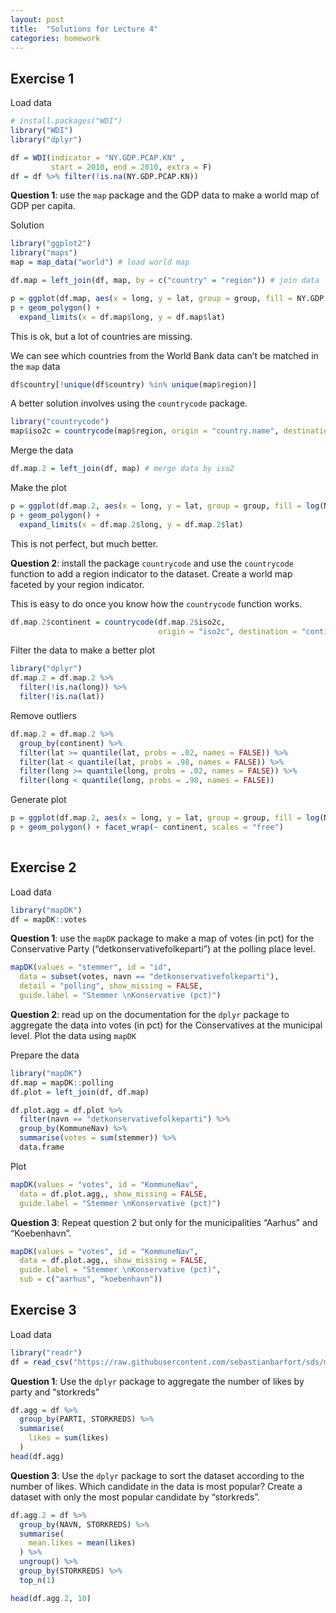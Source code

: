 ```yaml
---
layout: post
title:  "Solutions for Lecture 4"
categories: homework
---
```


## Exercise 1 

Load data

```r
# install.packages("WDI")
library("WDI")
library("dplyr")

df = WDI(indicator = "NY.GDP.PCAP.KN" ,
         start = 2010, end = 2010, extra = F)
df = df %>% filter(!is.na(NY.GDP.PCAP.KN))
```

**Question 1**: use the `map` package and the GDP data to make a world map of GDP per capita. 

Solution

```r
library("ggplot2")
library("maps")
map = map_data("world") # load world map

df.map = left_join(df, map, by = c("country" = "region")) # join data 

p = ggplot(df.map, aes(x = long, y = lat, group = group, fill = NY.GDP.PCAP.KN))
p + geom_polygon() +
  expand_limits(x = df.map$long, y = df.map$lat) 
```

This is ok, but a lot of countries are missing. 

We can see which countries from the World Bank data can't be matched in the `map` data

```r
df$country[!unique(df$country) %in% unique(map$region)]
```

A better solution involves using the `countrycode` package. 

```r
library("countrycode")
map$iso2c = countrycode(map$region, origin = "country.name", destination = "iso2c")
```

Merge the data 

```r
df.map.2 = left_join(df, map) # merge data by iso2 
```

Make the plot

```r
p = ggplot(df.map.2, aes(x = long, y = lat, group = group, fill = log(NY.GDP.PCAP.KN)))
p + geom_polygon() +
  expand_limits(x = df.map.2$long, y = df.map.2$lat) 
```

This is not perfect, but much better. 

**Question 2**: install the package `countrycode` and use the `countrycode` function to add a region indicator to the dataset. Create a world map faceted by your region indicator.

This is easy to do once you know how the `countrycode` function works. 

```r
df.map.2$continent = countrycode(df.map.2$iso2c, 
                                 origin = "iso2c", destination = "continent")
```

Filter the data to make a better plot

```r
library("dplyr")
df.map.2 = df.map.2 %>%
  filter(!is.na(long)) %>%
  filter(!is.na(lat)) 
```

Remove outliers

```r
df.map.2 = df.map.2 %>%
  group_by(continent) %>%
  filter(lat >= quantile(lat, probs = .02, names = FALSE)) %>%
  filter(lat < quantile(lat, probs = .98, names = FALSE)) %>%
  filter(long >= quantile(long, probs = .02, names = FALSE)) %>%
  filter(long < quantile(long, probs = .98, names = FALSE))
```


Generate plot 

```r
p = ggplot(df.map.2, aes(x = long, y = lat, group = group, fill = log(NY.GDP.PCAP.KN)))
p + geom_polygon() + facet_wrap(~ continent, scales = "free")
  
```

## Exercise 2

Load data

```r
library("mapDK")
df = mapDK::votes
```

**Question 1**: use the `mapDK` package to make a map of votes (in pct) for the Conservative Party ("detkonservativefolkeparti") at the polling place level.

```r
mapDK(values = "stemmer", id = "id", 
  data = subset(votes, navn == "detkonservativefolkeparti"),
  detail = "polling", show_missing = FALSE,
  guide.label = "Stemmer \nKonservative (pct)")
```

**Question 2**: read up on the documentation for the `dplyr` package to aggregate the data into votes (in pct) for the Conservatives at the municipal level. Plot the data using `mapDK`

Prepare the data

```r
library("mapDK")
df.map = mapDK::polling
df.plot = left_join(df, df.map)

df.plot.agg = df.plot %>%
  filter(navn == "detkonservativefolkeparti") %>%
  group_by(KommuneNav) %>%
  summarise(votes = sum(stemmer)) %>%
  data.frame
```

Plot
```r
mapDK(values = "votes", id = "KommuneNav", 
  data = df.plot.agg,, show_missing = FALSE,
  guide.label = "Stemmer \nKonservative (pct)")
```

**Question 3**: Repeat question 2 but only for the municipalities "Aarhus" and "Koebenhavn". 

```r
mapDK(values = "votes", id = "KommuneNav", 
  data = df.plot.agg,, show_missing = FALSE,
  guide.label = "Stemmer \nKonservative (pct)",
  sub = c("aarhus", "koebenhavn"))
```

## Exercise 3

Load data

```r
library("readr")
df = read_csv("https://raw.githubusercontent.com/sebastianbarfort/sds/master/data/FV15_data.csv")
```

**Question 1**: Use the `dplyr` package to aggregate the number of likes by party and "storkreds"

```r
df.agg = df %>%
  group_by(PARTI, STORKREDS) %>%
  summarise(
    likes = sum(likes)
  )
head(df.agg)
```


**Question 3**: Use the `dplyr` package to sort the dataset according to the number of likes. Which candidate in the data is most popular? Create a dataset with only the most popular candidate by "storkreds". 

```r
df.agg.2 = df %>%
  group_by(NAVN, STORKREDS) %>%
  summarise(
    mean.likes = mean(likes)
  ) %>%
  ungroup() %>%
  group_by(STORKREDS) %>%
  top_n(1)

head(df.agg.2, 10)
```
